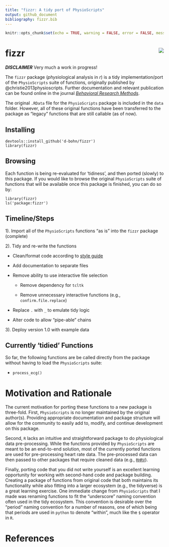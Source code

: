 ```yaml
---
title: "fizzr: A tidy port of PhysioScripts"
output: github_document
bibliography: fizzr.bib
---
```


```r
knitr::opts_chunk$set(echo = TRUE, warning = FALSE, error = FALSE, message = FALSE)
```

# fizzr <img src="man/figures/fizzr_sticker_small.png" align="right" />

***DISCLAIMER*** Very much a work in progress!

The `fizzr` package (*phys*iological analysis in *r*) is a tidy implementation/port
of the `PhysioScripts` suite of functions, originally published by @christie2013physioscripts.
Further documentation and relevant publication can be found online in the
journal [*Behavioral Research Methods*](https://www.ncbi.nlm.nih.gov/pmc/articles/PMC3767411/).

The original `.RData` file for the `PhysioScripts` package is included in the `data` folder.
However, all of these original functions have been transferred to the package as "legacy"
functions that are still callable (as of now).

## Installing

    devtools::install_github('d-bohn/fizzr')
    library(fizzr)

## Browsing

Each function is being re-evaluated for 'tidiness', and then ported (slowly) to this package.
If you would like to browse the original `PhysioScripts` suite of functions that
will be available once this package is finished, you can do so by:

    library(fizzr)
    ls('package:fizzr')
    
## Timeline/Steps
1). Import all of the `PhysioScripts` functions "as is" into the `fizzr` package (complete)

2). Tidy and re-write the functions

  - Clean/format code according to [style guide](http://adv-r.had.co.nz/Style.html)
  
  - Add documentation to separate files

  - Remove ability to use interactive file selection
  
      - Remove dependency for `tcltk`
      
      - Remove unnecessary interactive functions (e.g., `confirm.file.replace`)
  
  - Replace `.` with `_` to emulate tidy logic
  
  - Alter code to allow "pipe-able" chains

3). Deploy version 1.0 with example data

## Currently 'tidied' Functions
So far, the following functions are be called directly from the package without having to
load the `PhysioScripts` suite:

- `process_ecg()`

# Motivation and Rationale
The current motivation for porting these functions to a new package is three-fold.
First, `PhysioScripts` is no longer maintained by the original author(s). Providing
appropriate documentation and package structure will allow for the community to easily
add to, modify, and continue development on this package.

Second, `R` lacks an intuitive and straightforward package to do physiological data
pre-processing. While the functions provided by `PhysioScripts` are meant to be an
end-to-end solution, most of the currently ported functions are used for
pre-processing heart rate data. The pre-processed data can then passed to
other packages that require cleaned data (e.g., [`RHRV`](http://rhrv.r-forge.r-project.org/)).

Finally, porting code that you did not write yourself is an excellent learning
opportunity for working with second-hand code and package building. Creating
a package of functions from original code that both maintains its functionality
while also fitting into a larger ecosystem (e.g., the tidyverse) is a great
learning exercise. One immediate change from `PhysioScripts` that I made was
renaming functions to fit the "underscore" naming convention often used in
the tidy ecosystem. This convention is desirable over the "period" naming
convention for a number of reasons, one of which being that periods are 
used in `python` to denote "within", much like the `$` operator in `R`.

# References
